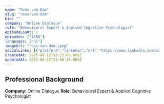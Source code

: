 ```yaml
---
name: "Roos van Dam"
slug: "roos-van-dam"
bio: ""
company: "Online Dialogue"
role: "Behavioural Expert & Applied Cognitive Psychologist"
episodeCount: 1
episodes: ["1850"]
languages: ["nl"]
imageUrl: "roos-van-dam.jpeg"
socialLinks: [{"platform":"linkedin","url":"https://www.linkedin.com/in/roos-van-dam/"}]
createdAt: 2025-06-12T13:23:09.000Z
updatedAt: 2025-06-12T21:00:16.000Z
---
```


## Professional Background

**Company**: Online Dialogue
**Role**: Behavioural Expert & Applied Cognitive Psychologist
